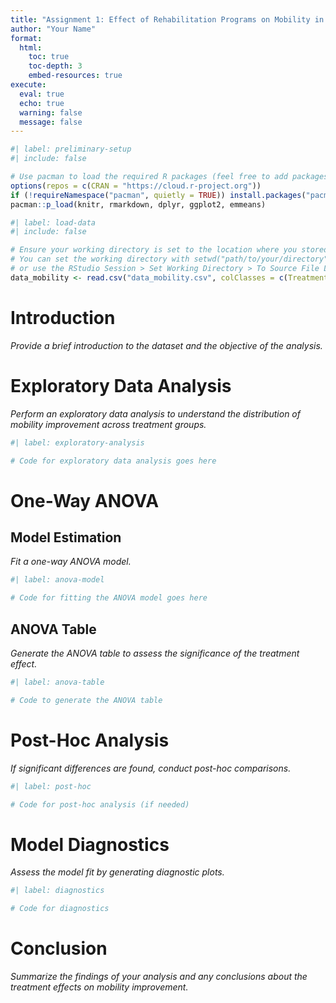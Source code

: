 ```yaml
---
title: "Assignment 1: Effect of Rehabilitation Programs on Mobility in Stroke Patients"
author: "Your Name"
format: 
  html:
    toc: true
    toc-depth: 3
    embed-resources: true
execute:
  eval: true
  echo: true
  warning: false
  message: false
---
```



```r
#| label: preliminary-setup 
#| include: false

# Use pacman to load the required R packages (feel free to add packages where needed)
options(repos = c(CRAN = "https://cloud.r-project.org"))
if (!requireNamespace("pacman", quietly = TRUE)) install.packages("pacman")
pacman::p_load(knitr, rmarkdown, dplyr, ggplot2, emmeans)
```

```r
#| label: load-data 
#| include: false

# Ensure your working directory is set to the location where you stored the data file.
# You can set the working directory with setwd("path/to/your/directory") if needed,
# or use the RStudio Session > Set Working Directory > To Source File Location menu.
data_mobility <- read.csv("data_mobility.csv", colClasses = c(Treatment = "factor"))
```

# Introduction

*Provide a brief introduction to the dataset and the objective of the analysis.*

# Exploratory Data Analysis

*Perform an exploratory data analysis to understand the distribution of mobility improvement across treatment groups.*

```r
#| label: exploratory-analysis

# Code for exploratory data analysis goes here
```

# One-Way ANOVA

## Model Estimation

*Fit a one-way ANOVA model.*

```r
#| label: anova-model

# Code for fitting the ANOVA model goes here
```

## ANOVA Table

*Generate the ANOVA table to assess the significance of the treatment effect.*

```r
#| label: anova-table

# Code to generate the ANOVA table
```

# Post-Hoc Analysis

*If significant differences are found, conduct post-hoc comparisons.*

```r
#| label: post-hoc

# Code for post-hoc analysis (if needed)
```

# Model Diagnostics

*Assess the model fit by generating diagnostic plots.*

```r
#| label: diagnostics

# Code for diagnostics
```

# Conclusion

*Summarize the findings of your analysis and any conclusions about the treatment effects on mobility improvement.*
